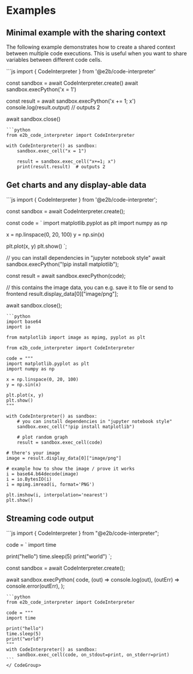 # Examples



## Minimal example with the sharing context

The following example demonstrates how to create a shared context between multiple code executions. This is useful when you want to share variables between different code cells.

<CodeGroup isRunnable={false}>
```js
import { CodeInterpreter } from '@e2b/code-interpreter'

const sandbox = await CodeInterpreter.create()
await sandbox.execPython('x = 1')

const result = await sandbox.execPython('x += 1; x')
console.log(result.output)  // outputs 2

await sandbox.close()
```
```python
from e2b_code_interpreter import CodeInterpreter

with CodeInterpreter() as sandbox:
    sandbox.exec_cell("x = 1")

    result = sandbox.exec_cell("x+=1; x")
    print(result.result)  # outputs 2

```
</CodeGroup>

## Get charts and any display-able data

<CodeGroup isRunnable={false}>
```js
import { CodeInterpreter } from '@e2b/code-interpreter';

const sandbox = await CodeInterpreter.create();

const code = `
import matplotlib.pyplot as plt
import numpy as np

x = np.linspace(0, 20, 100)
y = np.sin(x)

plt.plot(x, y)
plt.show()
`;

// you can install dependencies in "jupyter notebook style"
await sandbox.execPython("!pip install matplotlib");

const result = await sandbox.execPython(code);

// this contains the image data, you can e.g. save it to file or send to frontend
result.display_data[0]["image/png"];

await sandbox.close();
```
```python
import base64
import io

from matplotlib import image as mpimg, pyplot as plt

from e2b_code_interpreter import CodeInterpreter

code = """
import matplotlib.pyplot as plt
import numpy as np

x = np.linspace(0, 20, 100)
y = np.sin(x)

plt.plot(x, y)
plt.show()
"""

with CodeInterpreter() as sandbox:
    # you can install dependencies in "jupyter notebook style"
    sandbox.exec_cell("!pip install matplotlib")

    # plot random graph
    result = sandbox.exec_cell(code)

# there's your image
image = result.display_data[0]["image/png"]

# example how to show the image / prove it works
i = base64.b64decode(image)
i = io.BytesIO(i)
i = mpimg.imread(i, format='PNG')

plt.imshow(i, interpolation='nearest')
plt.show()
```
</CodeGroup>

## Streaming code output

<CodeGroup isRunnable={false}>
```js
import { CodeInterpreter } from "@e2b/code-interpreter";

code = `
import time

print("hello")
time.sleep(5)
print("world")
`;

const sandbox = await CodeInterpreter.create();

await sandbox.execPython(
  code,
  (out) => console.log(out),
  (outErr) => console.error(outErr),
);
````
```python
from e2b_code_interpreter import CodeInterpreter

code = """
import time

print("hello")
time.sleep(5)
print("world")
"""
with CodeInterpreter() as sandbox:
    sandbox.exec_cell(code, on_stdout=print, on_stderr=print)
```
</ CodeGroup>
